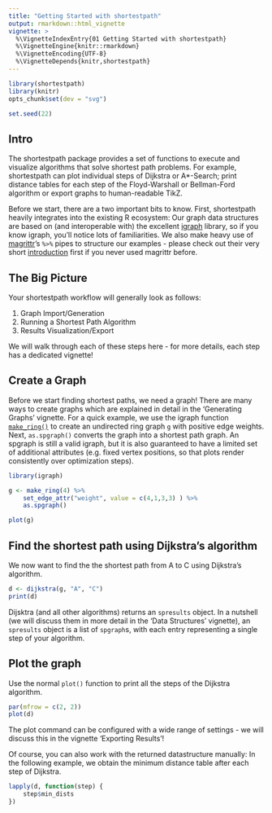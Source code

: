 ```yaml
---
title: "Getting Started with shortestpath"
output: rmarkdown::html_vignette
vignette: >
  %\VignetteIndexEntry{01 Getting Started with shortestpath}
  %\VignetteEngine{knitr::rmarkdown}
  %\VignetteEncoding{UTF-8}
  %\VignetteDepends{knitr,shortestpath}
---
```

```r
library(shortestpath)
library(knitr)
opts_chunk$set(dev = "svg")
```
```r
set.seed(22)
```

## Intro
The shortestpath package provides a set of functions to execute and visualize algorithms that solve shortest path problems. For example, shortestpath can plot individual steps of Dijkstra or A*-Search; print distance tables for each step of the Floyd-Warshall or Bellman-Ford algorithm or export graphs to human-readable TikZ.

Before we start, there are a two important bits to know. First, shortestpath heavily integrates into the existing R ecosystem: Our graph data structures are based on (and interoperable with) the excellent [igraph](http://igraph.org/) library, so if you know igraph, you'll notice lots of familiarities. We also make heavy use of [magrittr](https://github.com/smbache/magrittr)'s `%>%` pipes to structure our examples - please check out their very short [introduction](https://github.com/smbache/magrittr) first if you never used magrittr before.

## The Big Picture

Your shortestpath workflow will generally look as follows:

1. Graph Import/Generation
2. Running a Shortest Path Algorithm
3. Results Visualization/Export

We will walk through each of these steps here - for more details, each step has a dedicated vignette!

## Create a Graph
Before we start finding shortest paths, we need a graph! There are many ways to create graphs which are explained in detail in the 'Generating Graphs' vignette. For a quick example, we use the igraph function [`make_ring()`](http://igraph.org/r/doc/make_ring.html) to create an undirected ring graph `g` with positive edge weights. Next, `as.spgraph()` converts the graph into a shortest path graph. An spgraph is still a valid igraph, but it is also guaranteed to have a limited set of additional attributes (e.g. fixed vertex positions, so that plots render consistently over optimization steps).

```r
library(igraph)

g <- make_ring(4) %>%
    set_edge_attr("weight", value = c(4,1,3,3) ) %>%
    as.spgraph()

plot(g)
```

## Find the shortest path using Dijkstra's algorithm
We now want to find the the shortest path from A to C using Dijkstra's algorithm.
```r
d <- dijkstra(g, "A", "C")
print(d)
```

Dijsktra (and all other algorithms) returns an `spresults` object. In a nutshell (we will discuss them in more detail in the 'Data Structures' vignette), an ``spresults`` object is a list of ``spgraph``s, with each entry representing a single step of your algorithm.

## Plot the graph 
Use the normal `plot()` function to print all the steps of the Dijkstra algorithm. 
```r
par(mfrow = c(2, 2))
plot(d)
```

The plot command can be configured with a wide range of settings - we will discuss this in the vignette 'Exporting Results'!

Of course, you can also work with the returned datastructure manually: In the following example, we obtain the minimum distance table after each step of Dijkstra.
```r
lapply(d, function(step) {
    step$min_dists
})
```
